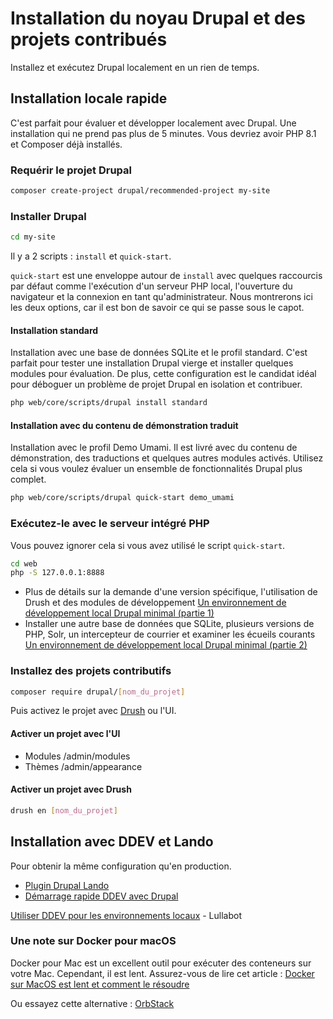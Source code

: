 # Installation du noyau Drupal et des projets contribués

Installez et exécutez Drupal localement en un rien de temps.

## Installation locale rapide

C'est parfait pour évaluer et développer localement avec Drupal.
Une installation qui ne prend pas plus de 5 minutes. Vous devriez avoir PHP 8.1 et Composer déjà installés.

### Requérir le projet Drupal

```bash
composer create-project drupal/recommended-project my-site
```

### Installer Drupal

```bash
cd my-site
```

Il y a 2 scripts : `install` et `quick-start`.

`quick-start` est une enveloppe autour de `install` avec quelques raccourcis par défaut comme l'exécution d'un serveur PHP local, l'ouverture du navigateur et la connexion en tant qu'administrateur.
Nous montrerons ici les deux options, car il est bon de savoir ce qui se passe sous le capot.

#### Installation standard

Installation avec une base de données SQLite et le profil standard.
C'est parfait pour tester une installation Drupal vierge et installer quelques modules pour évaluation.
De plus, cette configuration est le candidat idéal pour déboguer un problème de projet Drupal en isolation et contribuer.

```bash
php web/core/scripts/drupal install standard
```

#### Installation avec du contenu de démonstration traduit

Installation avec le profil Demo Umami.
Il est livré avec du contenu de démonstration, des traductions et quelques autres modules activés. Utilisez cela si vous voulez évaluer un ensemble de fonctionnalités Drupal plus complet.

```bash
php web/core/scripts/drupal quick-start demo_umami
```

### Exécutez-le avec le serveur intégré PHP

Vous pouvez ignorer cela si vous avez utilisé le script `quick-start`.

```bash
cd web
php -S 127.0.0.1:8888
```

* Plus de détails sur la demande d'une version spécifique, l'utilisation de Drush et des modules de développement
[Un environnement de développement local Drupal minimal (partie 1)](https://colorfield.dev/blog/minimal-drupal-9-local-development-environment)
* Installer une autre base de données que SQLite, plusieurs versions de PHP, Solr, un intercepteur de courrier et examiner les écueils courants
[Un environnement de développement local Drupal minimal (partie 2)](https://colorfield.dev/blog/minimal-and-fast-drupal-environment-part-2)

### Installez des projets contributifs

```bash
composer require drupal/[nom_du_projet]
```
Puis activez le projet avec [Drush](/develop/toolkit-for-drupal-developers#drush-cli) ou l'UI.

#### Activer un projet avec l'UI

- Modules /admin/modules
- Thèmes /admin/appearance

#### Activer un projet avec Drush

```bash
drush en [nom_du_projet]
```

## Installation avec DDEV et Lando

Pour obtenir la même configuration qu'en production.

- [Plugin Drupal Lando](https://docs.lando.dev/drupal/)
- [Démarrage rapide DDEV avec Drupal](https://ddev.readthedocs.io/en/latest/users/quickstart/#drupal)

[Utiliser DDEV pour les environnements locaux](https://architecture.lullabot.com/adr/20211207-ddev-locals/) - Lullabot

### Une note sur Docker pour macOS

Docker pour Mac est un excellent outil pour exécuter des conteneurs sur votre Mac.
Cependant, il est lent. Assurez-vous de lire cet article :
[Docker sur MacOS est lent et comment le résoudre](https://www.paolomainardi.com/posts/docker-performance-macos/)

Ou essayez cette alternative : [OrbStack](https://orbstack.dev/)